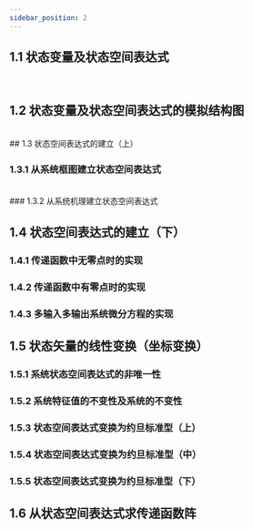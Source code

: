 ```yaml
---
sidebar_position: 2
---
```





## 1.1 状态变量及状态空间表达式

<VideoPlayer src="//player.bilibili.com/player.html?isOutside=true&aid=625409284&bvid=BV1Qt4y127ja&cid=184228554&p=2" />

<br />

## 1.2 状态变量及状态空间表达式的模拟结构图

<VideoPlayer src="//player.bilibili.com/player.html?isOutside=true&aid=625409284&bvid=BV1Qt4y127ja&cid=184228667&p=3" />

<br />
## 1.3 状态空间表达式的建立（上）

### 1.3.1 从系统框图建立状态空间表达式

<VideoPlayer src="//player.bilibili.com/player.html?isOutside=true&aid=625409284&bvid=BV1Qt4y127ja&cid=184228723&p=4" />

<br />
### 1.3.2 从系统机理建立状态空间表达式

<VideoPlayer src="//player.bilibili.com/player.html?isOutside=true&aid=625409284&bvid=BV1Qt4y127ja&cid=184228782&p=5" />

## 1.4 状态空间表达式的建立（下）

### 1.4.1 传递函数中无零点时的实现


<VideoPlayer src="//player.bilibili.com/player.html?isOutside=true&aid=625409284&bvid=BV1Qt4y127ja&cid=184228879&p=6" />

### 1.4.2 传递函数中有零点时的实现

<VideoPlayer src="//player.bilibili.com/player.html?isOutside=true&aid=625409284&bvid=BV1Qt4y127ja&cid=184228984&p=7" />

### 1.4.3 多输入多输出系统微分方程的实现

<VideoPlayer src="//player.bilibili.com/player.html?isOutside=true&aid=625409284&bvid=BV1Qt4y127ja&cid=184228968&p=8" />

## 1.5 状态矢量的线性变换（坐标变换）

### 1.5.1 系统状态空间表达式的非唯一性

<VideoPlayer src="//player.bilibili.com/player.html?isOutside=true&aid=625409284&bvid=BV1Qt4y127ja&cid=184229042&p=9" />

### 1.5.2 系统特征值的不变性及系统的不变性

<VideoPlayer src="//player.bilibili.com/player.html?isOutside=true&aid=625409284&bvid=BV1Qt4y127ja&cid=184229018&p=10" />

### 1.5.3 状态空间表达式变换为约旦标准型（上）


<VideoPlayer src="//player.bilibili.com/player.html?isOutside=true&aid=625409284&bvid=BV1Qt4y127ja&cid=184229104&p=11" />


### 1.5.4 状态空间表达式变换为约旦标准型（中）

<VideoPlayer src="//player.bilibili.com/player.html?isOutside=true&aid=625409284&bvid=BV1Qt4y127ja&cid=184229056&p=12" />

### 1.5.5 状态空间表达式变换为约旦标准型（下）

<VideoPlayer src="//player.bilibili.com/player.html?isOutside=true&aid=625409284&bvid=BV1Qt4y127ja&cid=186766995&p=13" />

## 1.6 从状态空间表达式求传递函数阵

<VideoPlayer src="//player.bilibili.com/player.html?isOutside=true&aid=625409284&bvid=BV1Qt4y127ja&cid=184230209&p=14" />